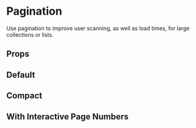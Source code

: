 

<Meta of={Stories} />

# Pagination

Use pagination to improve user scanning, as well as load times, for large collections or lists.

## Props

<ArgsTable of={Pagination} />

## Default
<Canvas of={Stories.Default}/>


## Compact

<Canvas of={Stories.Compact}/>


## With Interactive Page Numbers

<Canvas of={Stories.PageNumbers}/>


